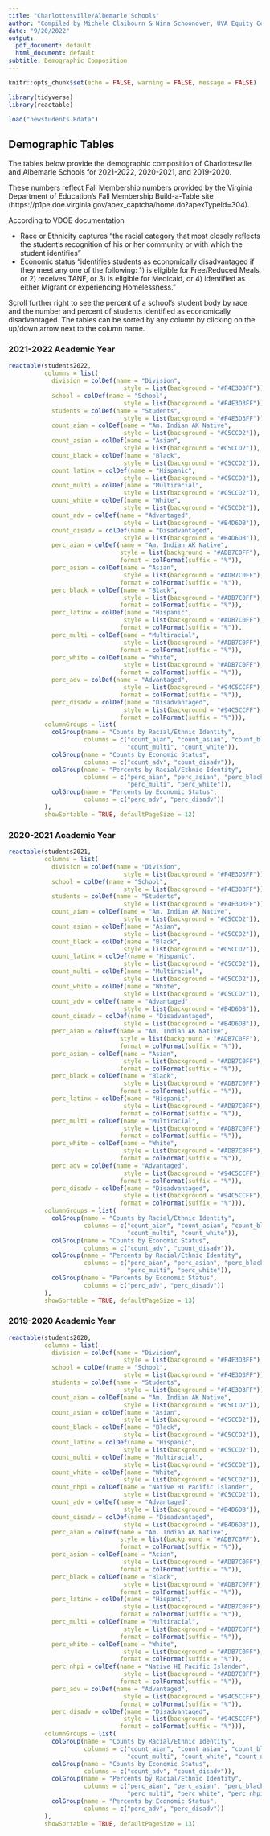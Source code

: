 ```yaml
---
title: "Charlottesville/Albemarle Schools"
author: "Compiled by Michele Claibourn & Nina Schoonover, UVA Equity Center"
date: "9/20/2022"
output:
  pdf_document: default
  html_document: default
subtitle: Demographic Composition
---
```


```r
knitr::opts_chunk$set(echo = FALSE, warning = FALSE, message = FALSE)

library(tidyverse)
library(reactable)

load("newstudents.Rdata")

```

## Demographic Tables {.tabset}
The tables below provide the demographic composition of Charlottesville and Albemarle Schools for 2021-2022, 2020-2021, and 2019-2020.

These numbers reflect Fall Membership numbers provided by the Virginia Department of Education's Fall Membership Build-a-Table site (https://p1pe.doe.virginia.gov/apex_captcha/home.do?apexTypeId=304).

According to VDOE documentation

* Race or Ethnicity captures "the racial category that most closely reflects the student’s recognition of his or her community or with which the student identifies"
* Economic status "identifies students as economically disadvantaged if they meet any one of the following: 1) is eligible for Free/Reduced Meals, or 2) receives TANF, or 3) is eligible for Medicaid, or 4) identified as either Migrant or experiencing Homelessness."

Scroll further right to see the percent of a school's student body by race and the number and percent of students identified as economically disadvantaged. The tables can be sorted by any column by clicking on the up/down arrow next to the column name.

### 2021-2022 Academic Year
```r
reactable(students2022,
          columns = list(
            division = colDef(name = "Division",
                                style = list(background = "#F4E3D3FF")),
            school = colDef(name = "School",
                                style = list(background = "#F4E3D3FF")),
            students = colDef(name = "Students",
                                style = list(background = "#F4E3D3FF")),
            count_aian = colDef(name = "Am. Indian AK Native",
                                style = list(background = "#C5CCD2")),
            count_asian = colDef(name = "Asian",
                                style = list(background = "#C5CCD2")),
            count_black = colDef(name = "Black",
                                style = list(background = "#C5CCD2")),
            count_latinx = colDef(name = "Hispanic",
                                style = list(background = "#C5CCD2")),
            count_multi = colDef(name = "Multiracial",
                                style = list(background = "#C5CCD2")),
            count_white = colDef(name = "White",
                                style = list(background = "#C5CCD2")),
            count_adv = colDef(name = "Advantaged",
                                style = list(background = "#B4D6DB")),
            count_disadv = colDef(name = "Disadvantaged",
                                style = list(background = "#B4D6DB")),
            perc_aian = colDef(name = "Am. Indian AK Native",
                               style = list(background = "#ADB7C0FF"),
                               format = colFormat(suffix = "%")),
            perc_asian = colDef(name = "Asian",
                                style = list(background = "#ADB7C0FF"),
                               format = colFormat(suffix = "%")),
            perc_black = colDef(name = "Black",
                                style = list(background = "#ADB7C0FF"),
                               format = colFormat(suffix = "%")),
            perc_latinx = colDef(name = "Hispanic",
                                style = list(background = "#ADB7C0FF"),
                               format = colFormat(suffix = "%")),
            perc_multi = colDef(name = "Multiracial",
                                style = list(background = "#ADB7C0FF"),
                               format = colFormat(suffix = "%")),
            perc_white = colDef(name = "White",
                                style = list(background = "#ADB7C0FF"),
                               format = colFormat(suffix = "%")),
            perc_adv = colDef(name = "Advantaged",
                                style = list(background = "#94C5CCFF"),
                               format = colFormat(suffix = "%")),
            perc_disadv = colDef(name = "Disadvantaged",
                                style = list(background = "#94C5CCFF"),
                               format = colFormat(suffix = "%"))),
          columnGroups = list(
            colGroup(name = "Counts by Racial/Ethnic Identity", 
                     columns = c("count_aian", "count_asian", "count_black", "count_latinx",
                                 "count_multi", "count_white")),
            colGroup(name = "Counts by Economic Status", 
                     columns = c("count_adv", "count_disadv")),
            colGroup(name = "Percents by Racial/Ethnic Identity", 
                     columns = c("perc_aian", "perc_asian", "perc_black", "perc_latinx",
                                 "perc_multi", "perc_white")),
            colGroup(name = "Percents by Economic Status", 
                     columns = c("perc_adv", "perc_disadv"))
          ),
          showSortable = TRUE, defaultPageSize = 12)
```

### 2020-2021 Academic Year
```r
reactable(students2021,
          columns = list(
            division = colDef(name = "Division",
                                style = list(background = "#F4E3D3FF")),
            school = colDef(name = "School",
                                style = list(background = "#F4E3D3FF")),
            students = colDef(name = "Students",
                                style = list(background = "#F4E3D3FF")),
            count_aian = colDef(name = "Am. Indian AK Native",
                                style = list(background = "#C5CCD2")),
            count_asian = colDef(name = "Asian",
                                style = list(background = "#C5CCD2")),
            count_black = colDef(name = "Black",
                                style = list(background = "#C5CCD2")),
            count_latinx = colDef(name = "Hispanic",
                                style = list(background = "#C5CCD2")),
            count_multi = colDef(name = "Multiracial",
                                style = list(background = "#C5CCD2")),
            count_white = colDef(name = "White",
                                style = list(background = "#C5CCD2")),
            count_adv = colDef(name = "Advantaged",
                                style = list(background = "#B4D6DB")),
            count_disadv = colDef(name = "Disadvantaged",
                                style = list(background = "#B4D6DB")),
            perc_aian = colDef(name = "Am. Indian AK Native",
                               style = list(background = "#ADB7C0FF"),
                               format = colFormat(suffix = "%")),
            perc_asian = colDef(name = "Asian",
                                style = list(background = "#ADB7C0FF"),
                               format = colFormat(suffix = "%")),
            perc_black = colDef(name = "Black",
                                style = list(background = "#ADB7C0FF"),
                               format = colFormat(suffix = "%")),
            perc_latinx = colDef(name = "Hispanic",
                                style = list(background = "#ADB7C0FF"),
                               format = colFormat(suffix = "%")),
            perc_multi = colDef(name = "Multiracial",
                                style = list(background = "#ADB7C0FF"),
                               format = colFormat(suffix = "%")),
            perc_white = colDef(name = "White",
                                style = list(background = "#ADB7C0FF"),
                               format = colFormat(suffix = "%")),
            perc_adv = colDef(name = "Advantaged",
                                style = list(background = "#94C5CCFF"),
                               format = colFormat(suffix = "%")),
            perc_disadv = colDef(name = "Disadvantaged",
                                style = list(background = "#94C5CCFF"),
                               format = colFormat(suffix = "%"))),
          columnGroups = list(
            colGroup(name = "Counts by Racial/Ethnic Identity", 
                     columns = c("count_aian", "count_asian", "count_black", "count_latinx",
                                 "count_multi", "count_white")),
            colGroup(name = "Counts by Economic Status", 
                     columns = c("count_adv", "count_disadv")),
            colGroup(name = "Percents by Racial/Ethnic Identity", 
                     columns = c("perc_aian", "perc_asian", "perc_black", "perc_latinx",
                                 "perc_multi", "perc_white")),
            colGroup(name = "Percents by Economic Status", 
                     columns = c("perc_adv", "perc_disadv"))
          ),
          showSortable = TRUE, defaultPageSize = 13)
```

### 2019-2020 Academic Year
```r
reactable(students2020,
          columns = list(
            division = colDef(name = "Division",
                                style = list(background = "#F4E3D3FF")),
            school = colDef(name = "School",
                                style = list(background = "#F4E3D3FF")),
            students = colDef(name = "Students",
                                style = list(background = "#F4E3D3FF")),
            count_aian = colDef(name = "Am. Indian AK Native",
                                style = list(background = "#C5CCD2")),
            count_asian = colDef(name = "Asian",
                                style = list(background = "#C5CCD2")),
            count_black = colDef(name = "Black",
                                style = list(background = "#C5CCD2")),
            count_latinx = colDef(name = "Hispanic",
                                style = list(background = "#C5CCD2")),
            count_multi = colDef(name = "Multiracial",
                                style = list(background = "#C5CCD2")),
            count_white = colDef(name = "White",
                                style = list(background = "#C5CCD2")),
            count_nhpi = colDef(name = "Native HI Pacific Islander",
                                style = list(background = "#C5CCD2")),
            count_adv = colDef(name = "Advantaged",
                                style = list(background = "#B4D6DB")),
            count_disadv = colDef(name = "Disadvantaged",
                                style = list(background = "#B4D6DB")),
            perc_aian = colDef(name = "Am. Indian AK Native",
                               style = list(background = "#ADB7C0FF"),
                               format = colFormat(suffix = "%")),
            perc_asian = colDef(name = "Asian",
                                style = list(background = "#ADB7C0FF"),
                               format = colFormat(suffix = "%")),
            perc_black = colDef(name = "Black",
                                style = list(background = "#ADB7C0FF"),
                               format = colFormat(suffix = "%")),
            perc_latinx = colDef(name = "Hispanic",
                                style = list(background = "#ADB7C0FF"),
                               format = colFormat(suffix = "%")),
            perc_multi = colDef(name = "Multiracial",
                                style = list(background = "#ADB7C0FF"),
                               format = colFormat(suffix = "%")),
            perc_white = colDef(name = "White",
                                style = list(background = "#ADB7C0FF"),
                               format = colFormat(suffix = "%")),
            perc_nhpi = colDef(name = "Native HI Pacific Islander",
                                style = list(background = "#ADB7C0FF"),
                               format = colFormat(suffix = "%")),
            perc_adv = colDef(name = "Advantaged",
                                style = list(background = "#94C5CCFF"),
                               format = colFormat(suffix = "%")),
            perc_disadv = colDef(name = "Disadvantaged",
                                style = list(background = "#94C5CCFF"),
                               format = colFormat(suffix = "%"))),
          columnGroups = list(
            colGroup(name = "Counts by Racial/Ethnic Identity", 
                     columns = c("count_aian", "count_asian", "count_black", "count_latinx",
                                 "count_multi", "count_white", "count_nhpi")),
            colGroup(name = "Counts by Economic Status", 
                     columns = c("count_adv", "count_disadv")),
            colGroup(name = "Percents by Racial/Ethnic Identity", 
                     columns = c("perc_aian", "perc_asian", "perc_black", "perc_latinx",
                                 "perc_multi", "perc_white", "perc_nhpi")),
            colGroup(name = "Percents by Economic Status", 
                     columns = c("perc_adv", "perc_disadv"))
          ),
          showSortable = TRUE, defaultPageSize = 13)
```


